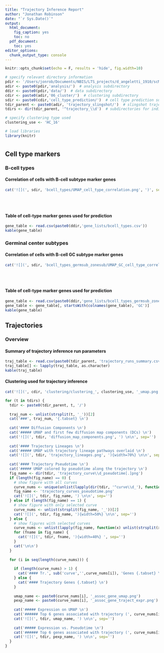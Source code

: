 ```yaml
---
title: "Trajectory Inference Report"
author: "Jonathan Robinson"
date: "`r Sys.Date()`"
output:
  html_document:
    fig_caption: yes
    toc: no
  pdf_document:
    toc: yes
editor_options: 
  chunk_output_type: console
---
```


```r
knitr::opts_chunk$set(echo = F, results = 'hide', fig.width=10)
```

```r
# specify relevant directory information
pdir <- '/Users/jonrob/Documents/NBIS/LTS_projects/d_angeletti_1910/scMouseBcellFlu/'  # parent directiory
adir <- paste0(pdir,'analysis/')  # analysis subdirectory
ddir <- paste0(pdir,'data/')  # data subdirectory
cdir <- paste0(adir,'06_cluster/')  # clustering subdirectory
sdir <- paste0(cdir,'cell_type_prediction/')  # cell type prediction subdirectory
tdir_parent <- paste0(adir, 'trajectory_slingshot/')  # slingshot trajectory analysis subdirectory
tdirs <- dir(tdir_parent, '^trajectory_\\d')  # subdirectories for individual trajectory runs, each starting with "trajectory_"

# specify clustering type used
clustering_use <- 'HC_16'
```

```r
# load libraries
library(knitr)
```

# {.tabset}

## Cell type markers {.tabset}

### B-cell types

#### Correlation of cells with B-cell subtype marker genes
```r
cat('![](', sdir, 'bcell_types/UMAP_cell_type_correlation.png', ')', sep='')
```

<br/><br/>

#### Table of cell-type marker genes used for prediction
```r
gene_table <- read.csv(paste0(ddir,'gene_lists/bcell_types.csv'))
kable(gene_table)
```


### Germinal center subtypes
#### Correlation of cells with B-cell GC subtype marker genes
```r
cat('![](', sdir, 'bcell_types_germsub_zonesub/UMAP_GC_cell_type_correlation.png', ')', sep='')
```

<br/><br/>

#### Table of cell-type marker genes used for prediction
```r
gene_table <- read.csv(paste0(ddir,'gene_lists/bcell_types_germsub_zonesub.csv'))
gene_table <- gene_table[, startsWith(colnames(gene_table), 'GC')]
kable(gene_table)
```


## Trajectories {.tabset}

### Overview

#### Summary of trajectory inference run parameters
```r
traj_table <- read.csv(paste0(tdir_parent, 'trajectory_runs_summary.csv'), row.names=1, stringsAsFactors=F)
traj_table[] <- lapply(traj_table, as.character)
kable(traj_table)
```

#### Clustering used for trajectory inference
```r
cat('![](', cdir, 'clustering/clustering_', clustering_use, '_umap.png', '){width=70%}', sep='')
```


```r
for (t in tdirs) {
  tdir <- paste0(tdir_parent, t, '/')
  
  traj_num <- unlist(strsplit(t, '_'))[2]
  cat('###', traj_num, '{.tabset} \n')
  
  cat('#### Diffusion Components \n')
  cat('##### UMAP and first few diffusion map components (DCs) \n')
  cat('![](', tdir, 'diffusion_map_components.png', ') \n\n', sep='')
  
  cat('#### Trajectory Lineages \n')
  cat('##### UMAP with trajectory lineage pathways overlaid \n')
  cat('![](', tdir, 'trajectory_lineages.png', '){width=70%} \n\n', sep='')
  
  cat('#### Trajectory Pseudotime \n')
  cat('##### UMAP colored by pseudotime along the trajectory \n')
  fig_name <- dir(tdir, 'trajectory_curve\\d_pseudotime[.]png')
  if (length(fig_name) == 0) {
    # show figure with all curves
    curve_nums <- unique(unlist(lapply(dir(tdir, '^curve\\d_'), function(x) unlist(strsplit(x, '_'))[1])))
    fig_name <- 'trajectory_curves_pseudotime.png'
    cat('![](', tdir, fig_name, ') \n\n', sep='')
  } else if (length(fig_name) == 1) {
    # show figure with only selected curve
    curve_nums <- unlist(strsplit(fig_name, '_'))[2]
    cat('![](', tdir, fig_name, '){width=50%} \n\n', sep='')
  } else {
    # show figures with selected curves
    curve_nums <- unlist(lapply(fig_name, function(x) unlist(strsplit(x, '_'))[2]))
    for (fname in fig_name) {
      cat('![](', tdir, fname, '){width=40%} ', sep='')
    }
    cat('\n\n')
  }
  
  for (i in seq(length(curve_nums))) {
    
    if (length(curve_nums) > 1) {
      cat('#### Tr.', sub('curve','',curve_nums[i]), 'Genes {.tabset} \n')
    } else {
      cat('#### Trajectory Genes {.tabset} \n')
    }
    
    umap_name <- paste0(curve_nums[i], '_assoc_gene_umap.png')
    pexp_name <- paste0(curve_nums[i], '_assoc_gene_traject_expr.png')
    
    cat('##### Expression on UMAP \n')
    cat('###### Top 6 genes associated with trajectory (', curve_nums[i], ') \n', sep='')
    cat('![](', tdir, umap_name, ') \n\n', sep='')
    
    cat('##### Expression vs. Pseudotime \n')
    cat('###### Top 6 genes associated with trajectory (', curve_nums[i], ') \n', sep='')
    cat('![](', tdir, pexp_name, ') \n\n', sep='')
  }
}
```










